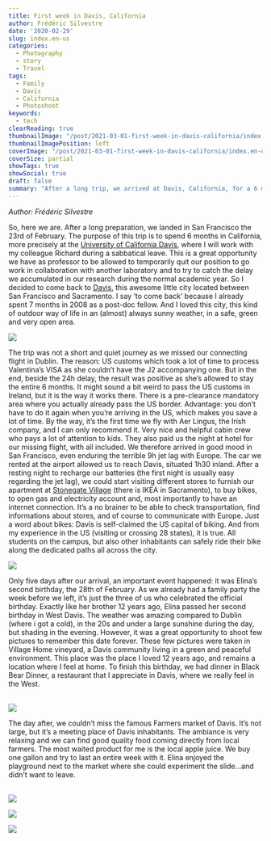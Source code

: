 ```yaml
---
title: First week in Davis, California
author: Frédéric Silvestre
date: '2020-02-29'
slug: index.en-us
categories:
  - Photography
  - story
  - Travel
tags:
  - Family
  - Davis
  - California
  - Photoshoot
keywords:
  - tech
clearReading: true
thumbnailImage: "/post/2021-03-01-first-week-in-davis-california/index.en-us_files/IMG_3718_DxO_DxO.jpg"
thumbnailImagePosition: left
coverImage: "/post/2021-03-01-first-week-in-davis-california/index.en-us_files/IMG_3718_DxO_DxO.jpg"
coverSize: partial
showTags: true
showSocial: true
draft: false
summary: "After a long trip, we arrived at Davis, California, for a 6 months sabbatical leave to work at UC Davis. Our daughter Elina spent her second anniversary in this new environment."
---
```


*Author: Frédéric Silvestre*

So, here we are. After a long preparation, we landed in San Francisco the 23rd of February. The purpose of this trip is to spend 6 months in California, more precisely at the [University of California Davis](https://www.ucdavis.edu/), where I will work with my colleague Richard during a sabbatical leave. This is a great opportunity we have as professor to be allowed to temporarily quit our position to go work in collaboration with another laboratory and to try to catch the delay we accumulated in our research during the normal academic year. So I decided to come back to [Davis](https://www.cityofdavis.org/), this awesome little city located between San Francisco and Sacramento. I say 'to come back' because I already spent 7 months in 2008 as a post-doc fellow. And I loved this city, this kind of outdoor way of life in an (almost) always sunny weather, in a safe, green and very open area.

![ ](/post/2021-03-01-first-week-in-davis-california/index.en-us_files/IMG_3708_DxO.jpg)

The trip was not a short and quiet journey as we missed our connecting flight in Dublin. The reason: US customs which took a lot of time to process Valentina’s VISA as she couldn’t have the J2 accompanying one. But in the end, beside the 24h delay, the result was positive as she’s allowed to stay the entire 6 months. It might sound a bit weird to pass the US customs in Ireland, but it is the way it works there. There is a pre-clearance mandatory area where you actually already pass the US border. Advantage: you don't have to do it again when you're arriving in the US, which makes you save a lot of time. By the way, it’s the first time we fly with Aer Lingus, the Irish company, and I can only recommend it. Very nice and helpful cabin crew who pays a lot of attention to kids. They also paid us the night at hotel for our missing flight, with all included. We therefore arrived in good mood in San Francisco, even enduring the terrible 9h jet lag with Europe. The car we rented at the airport allowed us to reach Davis, situated 1h30 inland. After a resting night to recharge our batteries (the first night is usually easy regarding the jet lag), we could start visiting different stores to furnish our apartment at [Stonegate Village](https://www.stonegatevillageapt.com/) (there is IKEA in Sacramento), to buy bikes, to open gas and electricity account and, most importantly to have an internet connection. It’s a no brainer to be able to check transportation, find informations about stores, and of course to communicate with Europe. Just a word about bikes: Davis is self-claimed the US capital of biking. And from my experience in the US (visiting or crossing 28 states), it is true. All students on the campus, but also other inhabitants can safely ride their bike along the dedicated paths all across the city. 
&nbsp;

![ ](/post/2021-03-01-first-week-in-davis-california/index.en-us_files/IMG_3812_DxO.jpg)

Only five days after our arrival, an important event happened: it was Elina’s second birthday, the 28th of February. As we already had a family party the week before we left, it’s just the three of us who celebrated the official birthday. Exactly like her brother 12 years ago, Elina passed her second birthday in West Davis. The weather was amazing compared to Dublin (where i got a cold), in the 20s and under a large sunshine during the day, but shading in the evening. However, it was a great opportunity to shoot few pictures to remember this date forever. These few pictures were taken in Village Home vineyard, a Davis community living in a green and peaceful environment. This place was the place I loved 12 years ago, and remains a location where I feel at home. To finish this birthday, we had dinner in Black Bear Dinner, a restaurant that I appreciate in Davis, where we really feel in the West.  
&nbsp;

![ ](/post/2021-03-01-first-week-in-davis-california/index.en-us_files/Farmer market32_DxO.jpg)


The day after, we couldn’t miss the famous Farmers market of Davis. It’s not large, but it’s a meeting place of Davis inhabitants. The ambiance is very relaxing and we can find good quality food coming directly from local farmers. The most waited product for me is the local apple juice. We buy one gallon and try to last an entire week with it. Elina enjoyed the playground next to the market where she could experiment the slide…and didn’t want to leave.  
&nbsp;

![ ](/post/2021-03-01-first-week-in-davis-california/index.en-us_files/IMG_3714_DxO.jpg)

![ ](/post/2021-03-01-first-week-in-davis-california/index.en-us_files/IMG_3781_DxO.jpg)

![ ](/post/2021-03-01-first-week-in-davis-california/index.en-us_files/IMG_3785_DxO.jpg)





